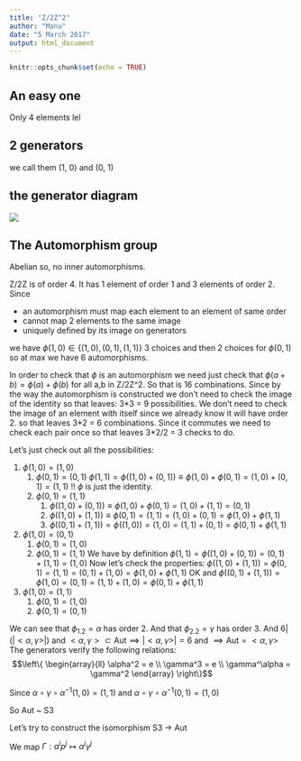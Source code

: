 ```yaml
---
title: "Z/2Z^2"
author: "Manu"
date: "5 March 2017"
output: html_document
---
```


```r
knitr::opts_chunk$set(echo = TRUE)
```

## An easy one

Only 4 elements lel

## 2 generators

we call them (1, 0) and (0, 1)

## the generator diagram

![](Z_over_2Z_square_gen_graph.png)

## The Automorphism group

Abelian so, no inner automorphisms.

Z/2Z is of order 4. It has 1 element of order 1 and 3 elements of order 2. 
Since

* an automorphism must map each element to an element of same order
* cannot map 2 elements to the same image
* uniquely defined by its image on generators

we have $\phi(1, 0) \in \{(1, 0), (0, 1), (1, 1)\}$ 3 choices and then 2 choices for $\phi(0, 1)$ so at max we have 6 automorphisms.

In order to check that $\phi$ is an automorphism we need just check that $\phi(a+b) = \phi(a) + \phi(b)$ for all a,b in Z/2Z^2. So that is 16 combinations. Since by the way the automorphism is constructed we don't need to check the image of the identity so that leaves: 3\*3 = 9 possibilities. We don't need to check the image of an element with itself since we already know it will have order 2. so that leaves 3\*2 = 6 combinations. Since it commutes we need to check each pair once so that leaves 3\*2/2 = 3 checks to do.

Let's just check out all the possibilities:

1. $\phi(1, 0) = (1, 0)$
    1. $\phi(0, 1) = (0, 1)$
    $\phi(1, 1) = \phi((1,0)+(0, 1)) \equiv \phi(1,0) + \phi(0, 1) = (1, 0) + (0, 1) = (1, 1)$ !! $\phi$ is just the identity.
    2. $\phi(0, 1) = (1, 1)$
          1. $\phi((1, 0) + (0, 1)) \equiv \phi(1, 0) + \phi(0, 1) = (1, 0) + (1, 1) = (0, 1)$
        2. $\phi((1, 0) + (1, 1)) \equiv \phi(0, 1) = (1, 1) = (1, 0) + (0, 1) = \phi(1, 0) + \phi(1, 1)$
        3. $\phi((0, 1) + (1, 1)) = \phi((1, 0)) = (1, 0) = (1, 1) + (0, 1) = \phi(0,1) + \phi(1, 1)$
    
2. $\phi(1, 0) = (0, 1)$
      1. $\phi(0, 1) = (1, 0)$
      2. $\phi(0, 1) = (1, 1)$
        We have by definition $\phi(1, 1) = \phi((1, 0)+(0, 1)) = (0, 1) + (1, 1) = (1, 0)$
        Now let's check the properties:
        $\phi((1, 0) + (1, 1)) = \phi(0, 1) = (1, 1) = (0, 1) + (1, 0) = \phi(1, 0) + \phi(1, 1)$ OK
        and $\phi((0, 1) + (1, 1)) = \phi(1,0) = (0, 1) = (1, 1) + (1, 0) = \phi(0,1) + \phi(1, 1)$
3. $\phi(1, 0) = (1, 1)$
      1. $\phi(0, 1) = (1, 0)$
      2. $\phi(0, 1) = (0, 1)$
      
      
We can see that $\phi_{1.2} = \alpha$ has order 2.
And that $\phi_{2.2} = \gamma$ has order 3. And $6 | (|<\alpha, \gamma>|)$ and $<\alpha, \gamma> \subset \mathrm{Aut} \implies |<\alpha, \gamma>| = 6$ and $\implies \mathrm{Aut} = <\alpha, \gamma>$
The generators verify the following relations:
$$\left\{
\begin{array}{ll}
  \alpha^2 = e \\
  \gamma^3 = e \\
  \gamma^\alpha = \gamma^2
\end{array}
\right\}$$


Since $\alpha \circ \gamma \circ \alpha^{-1} (1, 0) = (1, 1)$ and $\alpha \circ \gamma \circ \alpha^{-1} (0, 1) = (1, 0)$

So Aut ~ S3

Let's try to construct the isomorphism S3 -> Aut

We map $\Gamma: a^ip^j \mapsto \alpha^i\gamma^j$ 
